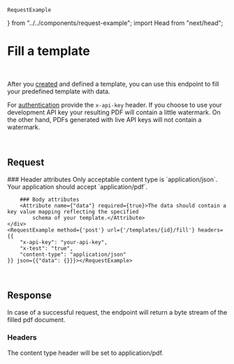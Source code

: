     RequestExample
} from "../../components/request-example"; import Head from "next/head";


<Head>
    <title>Fill your PDF template | doqs.dev</title>
</Head>

# Fill a template

<Endpoint method="POST" path="/templates/{id}/fill"/>
<br/>

After you [created](/api-reference/authentication) and defined a template, you can use this endpoint to fill your predefined template with data.

For [authentication](/api-reference/authentication) provide the `x-api-key` header. If you choose to use your development API key your resulting PDF will contain a little watermark.
On the other hand, PDFs generated with live API keys will not contain a watermark.

<br/>

## Request
<Grid>
    <div>
        ### Header attributes
        <Attribute name={"content-type"} required={true}>
            Only acceptable content type is `application/json`.
        </Attribute>
        <Attribute name={"Accept"} required={true}>
            Your application should accept `application/pdf`.
        </Attribute>

        ### Body attributes
        <Attribute name={"data"} required={true}>The data should contain a key value mapping reflecting the specified
            schema of your template.</Attribute>
    </div>
    <RequestExample method={'post'} url={'/templates/{id}/fill'} headers={{
        "x-api-key": "your-api-key",
        "x-test": "true",
        "content-type": "application/json"
    }} json={{"data": {}}}></RequestExample>
</Grid>

<br/>

## Response
In case of a successful request, the endpoint will return a byte stream of the filled pdf document.

### Headers
<Grid>
    <div>
        <Attribute name={"content-type"}>The content type header will be set to application/pdf.</Attribute>
    </div>
    <div/>
</Grid>
